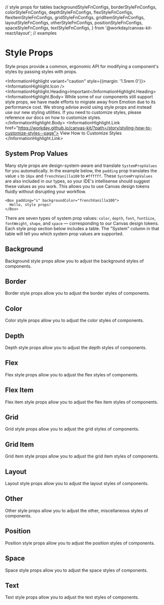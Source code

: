 // style props for tables
  backgroundStyleFnConfigs,
  borderStyleFnConfigs,
  colorStyleFnConfigs,
  depthStyleFnConfigs,
  flexStyleFnConfigs,
  flexItemStyleFnConfigs,
  gridStyleFnConfigs,
  gridItemStyleFnConfigs,
  layoutStyleFnConfigs,
  otherStyleFnConfigs,
  positionStyleFnConfigs,
  spaceStyleFnConfigs,
  textStyleFnConfigs,
} from '@workday/canvas-kit-react/layout';
// examples

<Meta title="Features/Style Props" />

# Style Props

Style props provide a common, ergonomic API for modifying a component's styles by passing styles
with props.

<InformationHighlight variant="caution" style={{margin: '1.5rem 0'}}>
  <InformationHighlight.Icon />
  <InformationHighlight.Heading>Important</InformationHighlight.Heading>
  <InformationHighlight.Body>
    While some of our components still support style props, we have made efforts to migrate away
    from Emotion due to its performance cost. We strong advise avoid using style props and instead
    use our new styling utilities. If you need to customize styles, please reference our docs on how
    to customize styles.
  </InformationHighlight.Body>
  <InformationHighlight.Link href="https://workday.github.io/canvas-kit/?path=/story/styling-how-to-customize-styles--page">
    View How to Customize Styles
  </InformationHighlight.Link>
</InformationHighlight>

## System Prop Values

Many style props are design-system-aware and translate `SystemPropValues` for you automatically. In
the example below, the `padding` prop translates the value `s` to `16px` and `frenchVanilla100` to
`#ffffff`. These `SystemPropValues` are also included in our types, so your IDE's intellisense
should suggest these values as you work. This allows you to use Canvas design tokens fluidly without
disrupting your workflow.

```tsx
<Box padding="s" backgroundColor="frenchVanilla100">
  Hello, style props!
</Box>
```

There are seven types of system prop values: `color`, `depth`, `font`, `fontSize`, `fontWeight`,
`shape`, and `space` — corresponding to our Canvas design tokens. Each style prop section below
includes a table. The "System" column in that table will tell you which system prop values are
supported.

## Background

Background style props allow you to adjust the background styles of components.

<ExampleCodeBlock code={BackgroundExample} />

<StylePropsTable styleProps={backgroundStyleFnConfigs} />

## Border

Border style props allow you to adjust the border styles of components.

<ExampleCodeBlock code={BorderExample} />

<StylePropsTable styleProps={borderStyleFnConfigs} />

## Color

Color style props allow you to adjust the color styles of components.

<ExampleCodeBlock code={ColorExample} />

<StylePropsTable styleProps={colorStyleFnConfigs} />

## Depth

Depth style props allow you to adjust the depth styles of components.

<ExampleCodeBlock code={DepthExample} />

<StylePropsTable styleProps={depthStyleFnConfigs} />

## Flex

Flex style props allow you to adjust the flex styles of components.

<ExampleCodeBlock code={FlexExample} />

<StylePropsTable styleProps={flexStyleFnConfigs} />

## Flex Item

Flex item style props allow you to adjust the flex item styles of components.

<ExampleCodeBlock code={FlexItemExample} />

<StylePropsTable styleProps={flexItemStyleFnConfigs} />

## Grid

Grid style props allow you to adjust the grid styles of components.

<ExampleCodeBlock code={GridExample} />

<StylePropsTable styleProps={gridStyleFnConfigs} />

## Grid Item

Grid item style props allow you to adjust the grid item styles of components.

<ExampleCodeBlock code={GridItemExample} />

<StylePropsTable styleProps={gridItemStyleFnConfigs} />

## Layout

Layout style props allow you to adjust the layout styles of components.

<ExampleCodeBlock code={LayoutExample} />

<StylePropsTable styleProps={layoutStyleFnConfigs} />

## Other

Other style props allow you to adjust the other, miscellaneous styles of components.

<ExampleCodeBlock code={OtherExample} />

<StylePropsTable styleProps={otherStyleFnConfigs} />

## Position

Position style props allow you to adjust the position styles of components.

<ExampleCodeBlock code={PositionExample} />

<StylePropsTable styleProps={positionStyleFnConfigs} />

## Space

Space style props allow you to adjust the space styles of components.

<ExampleCodeBlock code={SpaceExample} />

<StylePropsTable styleProps={spaceStyleFnConfigs} />

## Text

Text style props allow you to adjust the text styles of components.

<ExampleCodeBlock code={TextExample} />

<StylePropsTable styleProps={textStyleFnConfigs} />
